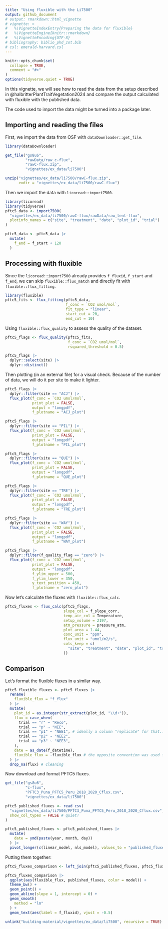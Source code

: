 ```yaml
---
title: "Using fluxible with the Li7500"
output: github_document
# output: rmarkdown::html_vignette
# vignette: >
#   %\VignetteIndexEntry{Preparing the data for fluxible}
#   %\VignetteEngine{knitr::rmarkdown}
#   %\VignetteEncoding{UTF-8}
# bibliography: biblio_phd_zot.bib
# csl: emerald-harvard.csl
---
```


```r
knitr::opts_chunk$set(
  collapse = TRUE,
  comment = "#>"
)
options(tidyverse.quiet = TRUE)
```

In this vignette, we will see how to read the data from the setup described in @halbritterPlantTraitVegetation2024 and compare the output calculated with fluxible with the published data.

The code used to import the data might be turned into a package later.

## Importing and reading the files

First, we import the data from OSF with `dataDownloader::get_file`.

```r
library(dataDownloader)

get_file("gs8u6",
         "rawData/raw_c-flux",
         "rawC-flux.zip",
         "vignettes/ex_data/li7500")

unzip("vignettes/ex_data/li7500/rawC-flux.zip",
      exdir = "vignettes/ex_data/li7500/rawC-flux")
```

Then we import the data with `licoread::import7500`.
```r
library(licoread)
library(tidyverse)
pftc5_data <- import7500(
  "vignettes/ex_data/li7500/rawC-flux/rawData/raw_tent-flux",
  plotinfo_names = c("site", "treatment", "date", "plot_id", "trial")
)

pftc5_data <- pftc5_data |>
  mutate(
    f_end = f_start + 120
  )
```


## Processing with fluxible
Since the `licoread::import7500` already provides `f_fluxid`, `f_start` and `f_end`, we can skip `fluxible::flux_match` and directly fit with `fluxible::flux_fitting`.

```r
library(fluxible)
pftc5_fits <- flux_fitting(pftc5_data,
                           f_conc = `CO2 umol/mol`,
                           fit_type = "linear",
                           start_cut = 20,
                           end_cut = 10)
```

Using `fluxible::flux_quality` to assess the quality of the dataset.
```r
pftc5_flags <- flux_quality(pftc5_fits,
                            f_conc = `CO2 umol/mol`,
                            rsquared_threshold = 0.5)
```

```r
pftc5_flags |>
  dplyr::select(site) |>
  dplyr::distinct()
```

Then plotting (in an external file) for a visual check.
Because of the number of data, we will do it per site to make it lighter.
```r
pftc5_flags |>
  dplyr::filter(site == "ACJ") |>
  flux_plot(f_conc = `CO2 umol/mol`,
            print_plot = FALSE,
            output = "longpdf",
            f_plotname = "ACJ_plot")

pftc5_flags |>
  dplyr::filter(site == "PIL") |>
  flux_plot(f_conc = `CO2 umol/mol`,
            print_plot = FALSE,
            output = "longpdf",
            f_plotname = "PIL_plot")

pftc5_flags |>
  dplyr::filter(site == "QUE") |>
  flux_plot(f_conc = `CO2 umol/mol`,
            print_plot = FALSE,
            output = "longpdf",
            f_plotname = "QUE_plot")

pftc5_flags |>
  dplyr::filter(site == "TRE") |>
  flux_plot(f_conc = `CO2 umol/mol`,
            print_plot = FALSE,
            output = "longpdf",
            f_plotname = "TRE_plot")

pftc5_flags |>
  dplyr::filter(site == "WAY") |>
  flux_plot(f_conc = `CO2 umol/mol`,
            print_plot = FALSE,
            output = "longpdf",
            f_plotname = "WAY_plot")

pftc5_flags |>
  dplyr::filter(f_quality_flag == "zero") |>
  flux_plot(f_conc = `CO2 umol/mol`,
            print_plot = FALSE,
            output = "longpdf",
            f_ylim_upper = 500,
            f_ylim_lower = 350,
            y_text_position = 450,
            f_plotname = "zero_plot")
```

Now let's calculate the fluxes with `fluxible::flux_calc`.
```r
pftc5_fluxes <- flux_calc(pftc5_flags,
                          slope_col = f_slope_corr,
                          temp_air_col = Temperature,
                          setup_volume = 2197,
                          atm_pressure = pressure_atm,
                          plot_area = 1.44,
                          conc_unit = "ppm",
                          flux_unit = "umol/m2/s",
                          cols_keep = c(
                            "site", "treatment", "date", "plot_id", "trial"
                          ))
```

## Comparison

Let's format the fluxible fluxes in a similar way.
```r
pftc5_fluxible_fluxes <- pftc5_fluxes |>
  rename(
    fluxible_flux = "f_flux"
  ) |>
  mutate(
    plot_id = as.integer(str_extract(plot_id, "\\d+")),
    flux = case_when(
      trial == "r" ~ "Reco",
      trial == "p" ~ "NEE",
      trial == "p1" ~ "NEE1", # ideally a column "replicate" for that...
      trial == "p2" ~ "NEE2",
      trial == "p3" ~ "NEE3",
    ),
    date = as_date(f_datetime),
    fluxible_flux = -fluxible_flux # the opposite convention was used for PFTC5
  ) |>
  drop_na(flux) # cleaning
```

Now download and format PFTC5 fluxes.
```r
get_file("gs8u6",
         "c-flux",
         "PFTC3_Puna_PFTC5_Peru_2018_2020_Cflux.csv",
         "vignettes/ex_data/li7500")

pftc5_published_fluxes <- read_csv(
  "vignettes/ex_data/li7500/PFTC3_Puna_PFTC5_Peru_2018_2020_Cflux.csv",
  show_col_types = FALSE # quiet!
)

pftc5_published_fluxes <- pftc5_published_fluxes |>
  mutate(
    date = ymd(paste(year, month, day))
  ) |>
  pivot_longer(c(linear_model, nls_model), values_to = "published_fluxes", names_to = "model")
```

Putting them together:
```r
pftc5_fluxes_comparison <- left_join(pftc5_published_fluxes, pftc5_fluxible_fluxes, by = join_by(date, flux, site, treatment, plot_id))
```

```r
pftc5_fluxes_comparison |>
  ggplot(aes(fluxible_flux, published_fluxes, color = model)) +
  theme_bw() +
  geom_point() +
  geom_abline(slope = 1, intercept = 0) +
  geom_smooth(
    method = "lm"
  ) +
  geom_text(aes(label = f_fluxid), vjust = -0.5)
```

```r
unlink("building-material/vignettes/ex_data/li7500", recursive = TRUE)
```


